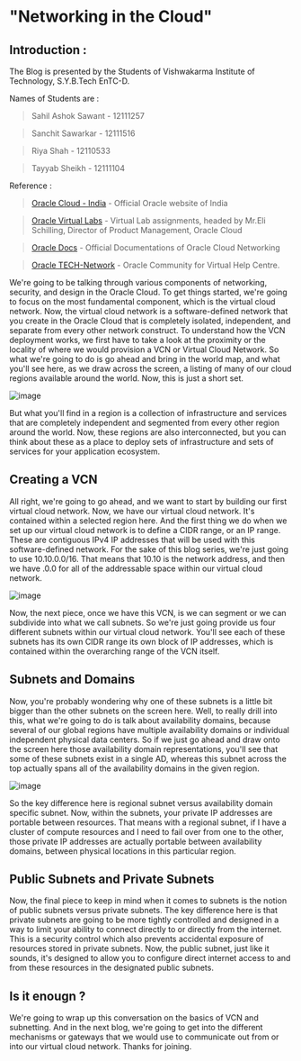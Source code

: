 # "Networking in the Cloud"

## Introduction :
The Blog is presented by the Students of Vishwakarma Institute of Technology, S.Y.B.Tech EnTC-D. 

Names of Students are :
  > Sahil Ashok Sawant - 12111257
 
  > Sanchit Sawarkar - 12111516
 
  > Riya Shah - 12110533
  
  > Tayyab Sheikh - 12111104

Reference : 
  > [Oracle Cloud - India](https://www.oracle.com/in/cloud/) - Official Oracle website of India
  
  > [Oracle Virtual Labs](https://docs.oracle.com/en/learn/lab_virtual_network/index.html) - Virtual Lab assignments, headed by Mr.Eli Schilling, Director of Product Management, Oracle Cloud
  
  > [Oracle Docs](https://docs.oracle.com/en-us/iaas/Content/Network/Concepts/overview.htm) - Official Documentations of Oracle Cloud Networking
  
  > [Oracle TECH-Network](https://www.oracle.com/webfolder/technetwork/tutorials/obe/cloud/ocis/create_vcn/create_vcn.html) - Oracle Community for Virtual Help Centre.

We're going to be talking through various components of networking, security, and design in the Oracle Cloud. To get things started, we're going to focus on the most fundamental component, which is the virtual cloud network. Now, the virtual cloud network is a software-defined network that you create in the Oracle Cloud that is completely isolated, independent, and separate from every other network construct. 
To understand how the VCN deployment works, we first have to take a look at the proximity or the locality of where we would provision a VCN or Virtual Cloud Network. So what we're going to do is go ahead and bring in the world map, and what you'll see here, as we draw across the screen, a listing of many of our cloud regions available around the world. Now, this is just a short set. 

![image](https://user-images.githubusercontent.com/103866475/205811884-6a7dd666-3dca-421c-a2e2-502a211e2fd3.png)

But what you'll find in a region is a collection of infrastructure and services that are completely independent and segmented from every other region around the world. Now, these regions are also interconnected, but you can think about these as a place to deploy sets of infrastructure and sets of services for your application ecosystem. 

## Creating a VCN

All right, we're going to go ahead, and we want to start by building our first virtual cloud network. Now, we have our virtual cloud network. It's contained within a selected region here. And the first thing we do when we set up our virtual cloud network is to define a CIDR range, or an IP range. These are contiguous IPv4 IP addresses that will be used with this software-defined network. For the sake of this blog series, we're just going to use 10.10.0.0/16. That means that 10.10 is the network address, and then we have .0.0 for all of the addressable space within our virtual cloud network. 

![image](https://user-images.githubusercontent.com/103866475/205812038-ef5c7234-e2db-46b8-bef2-4400671b41d1.png)


Now, the next piece, once we have this VCN, is we can segment or we can subdivide into what we call subnets. So we're just going provide us four different subnets within our virtual cloud network. You'll see each of these subnets has its own CIDR range its own block of IP addresses, which is contained within the overarching range of the VCN itself. 

## Subnets and Domains

Now, you're probably wondering why one of these subnets is a little bit bigger than the other subnets on the screen here. Well, to really drill into this, what we're going to do is talk about availability domains, because several of our global regions have multiple availability domains or individual independent physical data centers. So if we just go ahead and draw onto the screen here those availability domain representations, you'll see that some of these subnets exist in a single AD, whereas this subnet across the top actually spans all of the availability domains in the given region. 

![image](https://user-images.githubusercontent.com/103866475/205811990-ec0694b5-eaa5-4621-9dcf-51068ae59089.png)


So the key difference here is regional subnet versus availability domain specific subnet. Now, within the subnets, your private IP addresses are portable between resources. That means with a regional subnet, if I have a cluster of compute resources and I need to fail over from one to the other, those private IP addresses are actually portable between availability domains, between physical locations in this particular region. 

## Public Subnets and Private Subnets

Now, the final piece to keep in mind when it comes to subnets is the notion of public subnets versus private subnets. The key difference here is that private subnets are going to be more tightly controlled and designed in a way to limit your ability to connect directly to or directly from the internet. This is a security control which also prevents accidental exposure of resources stored in private subnets. Now, the public subnet, just like it sounds, it's designed to allow you to configure direct internet access to and from these resources in the designated public subnets. 

## Is it enougn ?

We're going to wrap up this conversation on the basics of VCN and subnetting. And in the next blog, we're going to get into the different mechanisms or gateways that we would use to communicate out from or into our virtual cloud network. 
Thanks for joining.
